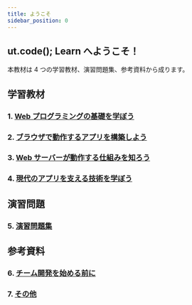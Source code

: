 ```yaml
---
title: ようこそ
sidebar_position: 0
---
```


## ut.code(); Learn へようこそ！

本教材は 4 つの学習教材、演習問題集、参考資料から成ります。

## 学習教材

### 1. [Web プログラミングの基礎を学ぼう](/docs/trial-session/)

### 2. [ブラウザで動作するアプリを構築しよう](/docs/browser-apps/)

### 3. [Web サーバーが動作する仕組みを知ろう](/docs/web-servers/)

### 4. [現代のアプリを支える技術を学ぼう](/docs/advanced/)

## 演習問題

### 5. [演習問題集](/docs/exercise/)

## 参考資料

### 6. [チーム開発を始める前に](/docs/team-development/)

### 7. [その他](/docs/other)
